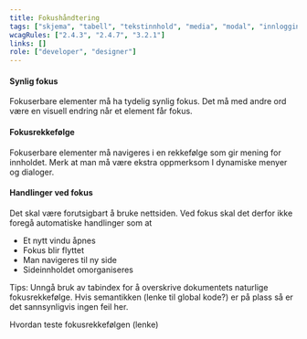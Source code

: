 ```yaml
---
title: Fokushåndtering
tags: ["skjema", "tabell", "tekstinnhold", "media", "modal", "innlogging", "navigasjon"]
wcagRules: ["2.4.3", "2.4.7", "3.2.1"]
links: []
role: ["developer", "designer"]
---
```


#### Synlig fokus

Fokuserbare elementer må ha tydelig synlig fokus. Det må med andre ord være en visuell endring når et element får fokus.

#### Fokusrekkefølge

Fokuserbare elementer må navigeres i en rekkefølge som gir mening for innholdet. Merk at man må være ekstra oppmerksom I dynamiske menyer og dialoger.

#### Handlinger ved fokus

Det skal være forutsigbart å bruke nettsiden. Ved fokus skal det derfor ikke foregå automatiske handlinger som at

-   Et nytt vindu åpnes
-   Fokus blir flyttet
-   Man navigeres til ny side
-   Sideinnholdet omorganiseres

Tips: Unngå bruk av tabindex for å overskrive dokumentets naturlige fokusrekkefølge. Hvis semantikken (lenke til global kode?) er på plass så er det sannsynligvis ingen feil her.

Hvordan teste fokusrekkefølgen (lenke)
